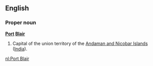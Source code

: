 ==English==

===Proper noun===
'''[[Port]] [[Blair]]'''

#Capital of the union territory of the [[Andaman and Nicobar Islands]] ([[India]]).

[[nl:Port Blair]]